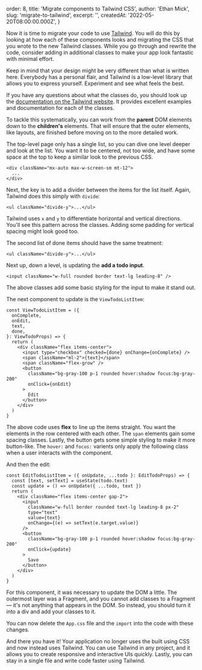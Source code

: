 
  order: 8,
  title: 'Migrate components to Tailwind CSS',
  author: 'Ethan Mick',
  slug: 'migrate-to-tailwind',
  excerpt: '',
  createdAt: '2022-05-20T08:00:00.000Z',
}


Now it is time to migrate your code to use [Tailwind](https://tailwindcss.com).
You will do this by looking at how each of these components looks and migrating
the CSS that you wrote to the new Tailwind classes. While you go through and
rewrite the code, consider adding in additional classes to make your app look
fantastic with minimal effort.

Keep in mind that your design might be very different than what is written here.
Everybody has a personal flair, and Tailwind is a low-level library that allows
you to express yourself. Experiment and see what feels the best.

If you have any questions about what the classes do, you should look up the
[documentation on the Tailwind website](https://tailwindcss.com/docs). It
provides excellent examples and documentation for each of the classes.

To tackle this systematically, you can work from the **parent** DOM elements
down to the **children's** elements. That will ensure that the outer elements,
like layouts, are finished before moving on to the more detailed work.

The top-level page only has a single list, so you can dive one level deeper and
look at the list. You want it to be centered, not too wide, and have some space
at the top to keep a similar look to the previous CSS.

```tsx
<div className="mx-auto max-w-screen-sm mt-12">
  ...
</div>
```

Next, the key is to add a divider between the items for the list itself. Again,
Tailwind does this simply with `divide`:

```tsx
<ul className="divide-y">...</ul>
```

Tailwind uses `x` and `y` to differentiate horizontal and vertical directions.
You'll see this pattern across the classes. Adding some padding for vertical
spacing might look good too.

The second list of done items should have the same treatment:

```tsx
<ul className="divide-y">...</ul>
```

Next up, down a level, is updating the **add a todo input**.

```tsx
<input className="w-full rounded border text-lg leading-8" />
```

The above classes add some basic styling for the input to make it stand out.

The next component to update is the `ViewTodoListItem`:

```tsx
const ViewTodoListItem = ({
  onComplete,
  onEdit,
  text,
  done,
}: ViewTodoProps) => {
  return (
    <div className="flex items-center">
      <input type="checkbox" checked={done} onChange={onComplete} />
      <span className="ml-2">{text}</span>
      <span className="flex-grow" />
      <button
        className="bg-gray-100 p-1 rounded hover:shadow focus:bg-gray-200"
        onClick={onEdit}
      >
        Edit
      </button>
    </div>
  )
}
```

The above code uses **flex** to line up the items straight. You want the
elements in the row centered with each other. The `span` elements gain some
spacing classes. Lastly, the button gets some simple styling to make it more
button-like. The `hover:` and `focus:` varients only apply the following class
when a user interacts with the component.

And then the edit:

```tsx
const EditTodoListItem = ({ onUpdate, ...todo }: EditTodoProps) => {
  const [text, setText] = useState(todo.text)
  const update = () => onUpdate({ ...todo, text })
  return (
    <div className="flex items-center gap-2">
      <input
        className="w-full border rounded text-lg leading-8 px-2"
        type="text"
        value={text}
        onChange={(e) => setText(e.target.value)}
      />
      <button
        className="bg-gray-100 p-1 rounded hover:shadow focus:bg-gray-200"
        onClick={update}
      >
        Save
      </button>
    </div>
  )
}
```

For this component, it was necessary to update the DOM a little. The outermost
layer was a Fragment, and you cannot add classes to a Fragment — it's not
anything that appears in the DOM. So instead, you should turn it into a div and
add your classes to it.

You can now delete the `App.css` file and the `import` into the code with these
changes.

And there you have it! Your application no longer uses the built using CSS and
now instead uses Tailwind. You can use Tailwind in any project, and it allows
you to create responsive and interactive UIs quickly. Lastly, you can stay in a
single file and write code faster using Tailwind.
